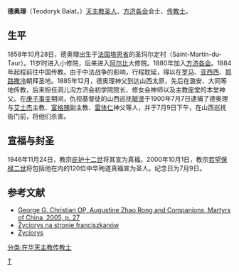 {{Infobox Saint
|name=聖德奧理<br />Saint Teodoryk Balat
|birth_date=1858年10月28日
|death_date={{death date and age|1900|7|9|1858|10|28}}
|feast_day=7月9日
|venerated_in=
|image=
|imagesize=
|caption=
|birth_place={{flag|France}}[[塔恩省|塔恩省]][[蒙唐|蒙唐]]
|death_place={{QING}}[[山西省|山西省]][[太原|太原]]
|titles=殉教者
|beatified_date=1946年11月24日
|beatified_place=
|beatified_by=[[教宗|教宗]][[庇護十二世|庇護十二世]]
|canonized_date=2000年10月1日
|canonized_place=
|canonized_by=[[教宗|教宗]][[若望保祿二世|若望保祿二世]]
|attributes=
|patronage=
|major_shrine=
|suppressed_date=
|issues=
}}
'''德奥理'''（Teodoryk Balat，{{bd|1858年|10月28日|1900年|7月9日}}）[[基督教圣人列表|天主教圣人]]、[[方济各会|方济各会]]会士、[[传教士|传教士]]。

== 生平 ==
1858年10月28日，德奥理出生于[[法国|法国]][[塔恩省|塔恩省]]的圣玛尔定村（Saint-Martin-du-Taur）。11岁时进入小修院，后来进入[[阿尔比|阿尔比]]大修院。1880年加入[[方济各会|方济各会]]。1884年起程前往中国传教。由于中法战争的影响，行程耽延，得以在[[罗马|罗马]]、[[亚西西|亚西西]]、[[耶路撒冷|耶路撒冷]]朝拜圣地。1885年12月，德奥理神父到达山西太原，先后在潞安、大同等地传教，后来担任洞儿沟方济会初学院院长、修女会神师以及主教座堂的本堂神父。在[[庚子事变|庚子事变]]期间，仇视基督徒的山西巡抚[[毓贤|毓贤]]于1900年7月7日逮捕了德奥理与[[艾士杰|艾士杰]]主教、[[富格辣|富格辣]]副主教、[[雷体仁|雷体仁]]神父等人，并于7月9日下午，在山西巡抚衙门前，将他们杀害。

== 宣福与封圣 ==
1946年11月24日，教宗[[庇护十二世|庇护十二世]]将其宣为真福。2000年10月1日，教宗[[若望保禄二世|若望保禄二世]]将包括他在内的120位中华殉道真福宣为圣人。纪念日为7月9日。

== 参考文献 ==
* [https://web.archive.org/web/20150924060722/http://www.op-stjoseph.org/resources/publications/chinamartyrs.pdf George G. Christian OP, Augustine Zhao Rong and Companions, Martyrs of China, 2005, p. 27] {{lang|en}}
* [https://web.archive.org/web/20120103185034/http://www.ofm.org/3/post/china11.html Życiorys na stronie franciszkanów] {{lang|en}}
* [https://web.archive.org/web/20050211091210/http://chinesemartyrs.org/chinese_saints/118-e.htm Życiorys] {{lang|en}}

{{DEFAULTSORT:Balat, Teodoryk}}
[[分类:在华天主教传教士|分类:在华天主教传教士]]
[[Category:中华殉道圣人|T]]